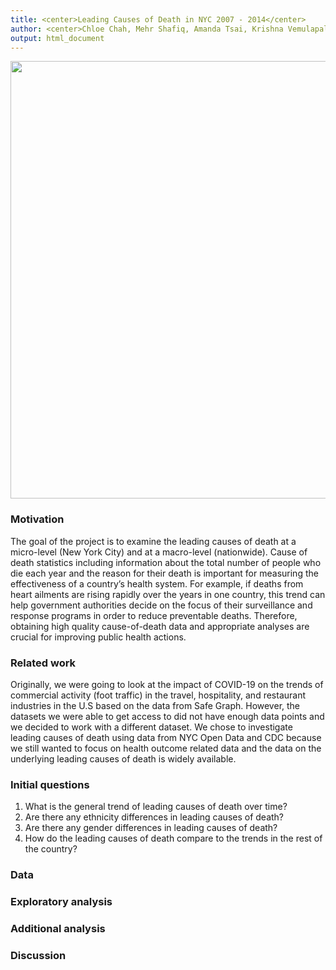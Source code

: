 ```yaml
---
title: <center>Leading Causes of Death in NYC 2007 - 2014</center>
author: <center>Chloe Chah, Mehr Shafiq, Amanda Tsai, Krishna Vemulapalli</center>
output: html_document
---
```

<center>
![](./data/health_issues.jpg){width=700px}
</center>

### Motivation

The goal of the project is to examine the leading causes of death at a micro-level (New York City) and at a macro-level (nationwide). Cause of death statistics including information about the total number of people who die each year and the reason for their death is important for measuring the effectiveness of a country’s health system. For example, if deaths from heart ailments are rising rapidly over the years in one country, this trend can help government authorities decide on the focus of their surveillance and response programs in order to reduce preventable deaths. Therefore, obtaining high quality cause-of-death data and appropriate analyses are crucial for improving public health actions. 

### Related work

Originally, we were going to look at the impact of COVID-19 on the trends of commercial activity (foot traffic) in the travel, hospitality, and restaurant industries in the U.S based on the data from Safe Graph. However, the datasets we were able to get access to did not have enough data points and we decided to work with a different dataset. We chose to investigate leading causes of death using data from NYC Open Data and CDC because we still wanted to focus on health outcome related data and the data on the underlying leading causes of death is widely available. 

### Initial questions

1. What is the general trend of leading causes of death over time?
2. Are there any ethnicity differences in leading causes of death?
3. Are there any gender differences in leading causes of death?
4. How do the leading causes of death compare to the trends in the rest of the country?

### Data

### Exploratory analysis

### Additional analysis

### Discussion